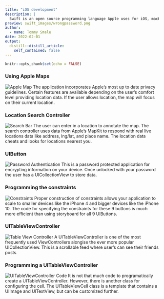 ```yaml
---
title: "iOS development"
description: |
  Swift is an open source programming language Apple uses for iOS, macOS, tvOS, and other devices. These examples are with UIKit a more mature and compatible framework than SwiftUI at the time of this writing (2022). This is programatically done in UIKit without the use of Storyboard. This approach was taken so that the app would run more efficiently and there would be more control over existing frameworks. 
preview: swift_images/wrongpassword.png 
author:
  - name: Tommy Smale
date: 2022-02-01
output:
  distill::distill_article:
    self_contained: false
---
```



```r
knitr::opts_chunk$set(echo = FALSE)
```

### Using Apple Maps 
![Apple Map](swift_images/applemaps.png)
The application incorporates Apple's most up to date privacy guidelines. Certain features are available depending on the user's comfort level providing location data. If the user allows location, the map will focus on their current location.

### Location Search Controller 
![Search Bar](swift_images/mcdonalds.png)
The user can enter in a location to annotate the map. The search controller uses data from Apple's MapKit to respond with real live locations data like address, lng/lat, and place name. The location data cheats and looks for locations nearest you. 

### UIButton 
![Password Authentication](swift_images/screenlock.png)
This is a password protected application for encrypting information on your device. Once unlocked with your password the user has a UICollectionView to store data. 

### Programming the constraints
![Constraints](swift_images/constraints)
Proper construction of constraints allows your application to scale to smaller devices like the iPhone 4 and bigger devices like the iPhone 10. The code for specifying the constraints for these 9 buttons is much more efficient than using storyboard for all 9 UIButtons. 

### UITableViewController 
![Table View Controller](swift_images/tableviewcontroller.png)
A UITableViewController is one of the most frequently used ViewControllers alongise the ever more popular UICollectionView. This is a scrollable feed where user's can see their friends posts. 

### Programming a UITableViewController
![UITableViewController Code](swift_images/uitableviewcontroller_code.png)
It is not that much code to programatically create a UITableViewController. However, there is another class for configuring the cell. The UITableViewCell class is a template that contains a UIImage and UITextView, but can be customized further. 



